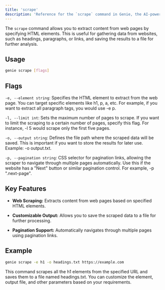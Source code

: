 ```yaml
---
title: 'scrape'
description: 'Reference for the `scrape` command in Genie, the AI-powered CLI companion.'
---
```


The `scrape` command allows you to extract content from web pages by specifying HTML elements. This is useful for gathering data from websites, such as headings, paragraphs, or links, and saving the results to a file for further analysis.


## Usage

```bash
genie scrape [flags]
```

## Flags

`-e, --element string`: Specifies the HTML element to extract from the web page. You can target specific elements like h1, p, a, etc. For example, if you want to extract all paragraph tags, you would use -e p.

`-l, --limit int`: Sets the maximum number of pages to scrape. If you want to limit the scraping to a certain number of pages, specify this flag. For instance, -l 5 would scrape only the first five pages.

`-o, --output string`: Defines the file path where the scraped data will be saved. This is important if you want to store the results for later use. Example: -o output.txt.

`-p, --pagination string`: CSS selector for pagination links, allowing the scraper to navigate through multiple pages automatically. Use this if the website has a "Next" button or similar pagination control. For example, -p ".next-page".

## Key Features

- **Web Scraping:** Extracts content from web pages based on specified HTML elements.

- **Customizable Output:** Allows you to save the scraped data to a file for further processing.

- **Pagination Support:** Automatically navigates through multiple pages using pagination links.

## Example

```bash
genie scrape -e h1 -o headings.txt https://example.com
```

This command scrapes all the h1 elements from the specified URL and saves them to a file named headings.txt. You can customize the element, output file, and other parameters based on your requirements.